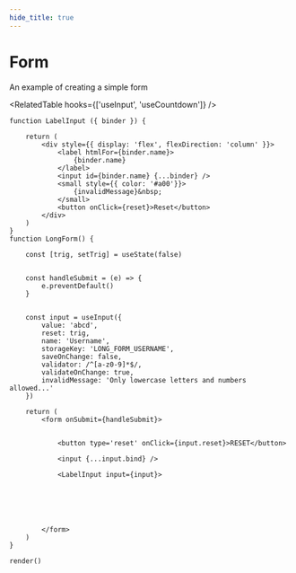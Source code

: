 ```yaml
---
hide_title: true
---
```




<MainText>
<h1>Form</h1>
An example of creating a simple form
</MainText>

<RelatedTable hooks={['useInput', 'useCountdown']} />


```tsx live noInline
function LabelInput ({ binder }) {

    return (
        <div style={{ display: 'flex', flexDirection: 'column' }}>
            <label htmlFor={binder.name}>
                {binder.name}
            </label>
            <input id={binder.name} {...binder} />
            <small style={{ color: '#a00'}}>
                {invalidMessage}&nbsp;
            </small>
            <button onClick={reset}>Reset</button>
        </div>
    )
}
function LongForm() {

    const [trig, setTrig] = useState(false)


    const handleSubmit = (e) => {
        e.preventDefault()
    }


    const input = useInput({ 
        value: 'abcd',
        reset: trig,
        name: 'Username',
        storageKey: 'LONG_FORM_USERNAME',
        saveOnChange: false,
        validator: /^[a-z0-9]*$/,
        validateOnChange: true,
        invalidMessage: 'Only lowercase letters and numbers allowed...'
    })

    return (
        <form onSubmit={handleSubmit}>


            <button type='reset' onClick={input.reset}>RESET</button>

            <input {...input.bind} />

            <LabelInput input={input}>





  
        </form>
    )
}

render()
```
